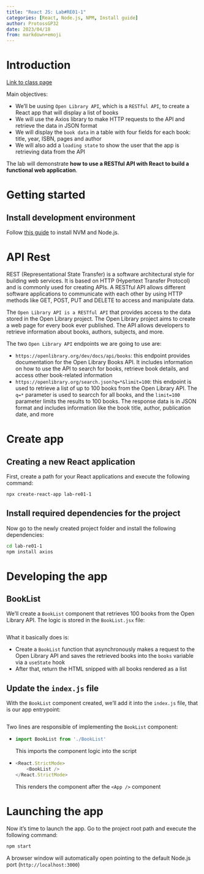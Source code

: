 ```yaml
---
title: "React JS: Lab#RE01-1"
categories: [React, Node.js, NPM, Install guide]
author: ProtossGP32
date: 2023/04/18
from: markdown+emoji
---
```

# Introduction
[Link to class page](https://albertprofe.dev/reactjs/rjslab1.html)

Main objectives:

- We'll be uusing `Open Library API`, which is a `RESTful API`, to create a React app that will display a list of books
- We will use the Axios library to make HTTP requests to the API and retrieve the data in JSON format
- We will display the `book data` in a table with four fields for each book: title, year, ISBN, pages and author
- We will also add a `loading state` to show the user that the app is retrieving data from the API

The lab will demonstrate **how to use a RESTful API with React to build a functional web application**.

# Getting started
## Install development environment
Follow [this guide](../00-getting-started.qmd) to install NVM and Node.js.

# API Rest
REST (Representational State Transfer) is a software architectural style for building web services. It is based on HTTP (Hypertext Transfer Protocol) and is commonly used for creating APIs. A RESTful API allows different software applications to communicate with each other by using HTTP methods like GET, POST, PUT and DELETE to access and manipulate data.

The `Open Library API is a RESTful API` that provides access to the data stored in the Open Library project. The Open Library project aims to create a web page for every book ever published. The API allows developers to retrieve information about books, authors, subjects, and more.

The two `Open Library API` endpoints we are going to use are:

- `https://openlibrary.org/dev/docs/api/books`: this endpoint provides documentation for the Open Library Books API. It includes information on how to use the API to search for books, retrieve book details, and access other book-related information
- `https://openlibrary.org/search.json?q=*&limit=100`: this endpoint is used to retrieve a list of up to 100 books from the Open Library API. The `q=*` parameter is used to searcch for all books, and the `limit=100` parameter limits the results to 100 books. The response data is in JSON format and includes information like the book title, author, publication date, and more

# Create app
## Creating a new React application
First, create a path for your React applications and execute the following command:

```.bash
npx create-react-app lab-re01-1
```

## Install required dependencies for the project
Now go to the newly created project folder and install the following dependencies:

```.bash
cd lab-re01-1
npm install axios
```

# Developing the app
## BookList
We'll create a `BookList` component that retrieves 100 books from the Open Library API. The logic is stored in the `BookList.jsx` file:

```.js
```

What it basically does is:

- Create a `BookList` function that asynchronously makes a request to the Open Library API and saves the retrieved books into the `books` variable via a `useState` hook
- After that, return the HTML snipped with all books rendered as a list

## Update the `index.js` file
With the `BookList` component created, we'll add it into the `index.js` file, that is our app entrypoint:

```.js
```

Two lines are responsible of implementing the `BookList` component:

- ```{.js filename="Importing BookList component"}
import BookList from './BookList'
```
    This imports the component logic into the script
- ```{.js filename="Rendering BookList component"}
<React.StrictMode>
    <BookList />
</React.StrictMode>
```
    This renders the component after the `<App />` component

# Launching the app
Now it's time to launch the app. Go to the project root path and execute the following command:

```.bash
npm start
```

A browser window will automatically open pointing to the default Node.js port (`http://localhost:3000`)